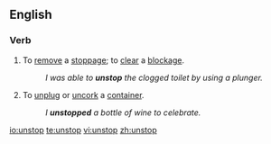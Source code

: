 ==English==

===Verb===
{{en-verb|unstopp|ing}}

# To [[remove]] a [[stoppage]]; to [[clear]] a [[blockage]].
#:''I was able to '''unstop''' the clogged toilet by using a plunger.''
# To [[unplug]] or [[uncork]] a [[container]].
#:''I '''unstopped''' a bottle of wine to celebrate.''

[[io:unstop]]
[[te:unstop]]
[[vi:unstop]]
[[zh:unstop]]